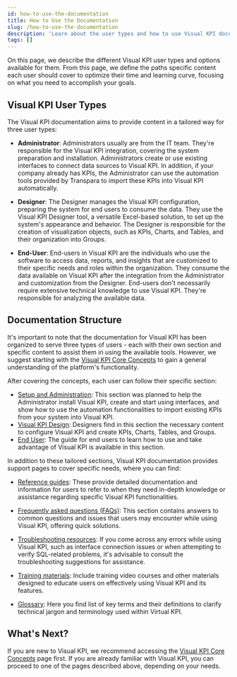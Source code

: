 ```yaml
---
id: how-to-use-the-documentation
title: How to Use the Documentation
slug: /how-to-use-the-documentation
description: 'Learn about the user types and how to use Visual KPI documentation.'
tags: []
---
```


On this page, we describe the different Visual KPI user types and options available for them. From this page, we define the paths specific content each user should cover to optimize their time and learning curve, focusing on what you need to accomplish your goals.

## Visual KPI User Types

The Visual KPI documentation aims to provide content in a tailored way for three user types:

- **Administrator**: Administrators usually are from the IT team. They're responsible for the Visual KPI integration, covering the system preparation and installation. Administrators create or use existing interfaces to connect data sources to Visual KPI. In addition, if your company already has KPIs, the Administrator can use the automation tools provided by Transpara to import these KPIs into Visual KPI automatically.

- **Designer**: The Designer manages the Visual KPI configuration, preparing the system for end users to consume the data. They use the Visual KPI Designer tool, a versatile Excel-based solution, to set up the system's appearance and behavior. The Designer is responsible for the creation of visualization objects, such as KPIs, Charts, and Tables, and their organization into Groups.

- **End-User**: End-users in Visual KPI are the individuals who use the software to access data, reports, and insights that are customized to their specific needs and roles within the organization. They consume the data available on Visual KPI after the integration from the Administrator and customization from the Designer. End-users don't necessarily require extensive technical knowledge to use Visual KPI. They're responsible for analyzing the available data.

## Documentation Structure

It's important to note that the documentation for Visual KPI has been organized to serve three types of users - each with their own section and specific content to assist them in using the available tools. However, we suggest starting with the [Visual KPI Core Concepts](/docs/core-concepts) to gain a general understanding of the platform's functionality.

After covering the concepts, each user can follow their specific section:

- [Setup and Administration](/docs/setup-and-administration): This section was planned to help the Administrator install Visual KPI, create and start using interfaces, and show how to use the automation functionalities to import existing KPIs from your system into Visual KPI.
- [Visual KPI Design](/docs/visual-kpi-design/overview): Designers find in this section the necessary content to configure Visual KPI and create KPIs, Charts, Tables, and Groups.
- [End User](/docs/end-user/overview): The guide for end users to learn how to use and take advantage of Visual KPI is available in this section.

In addition to these tailored sections, Visual KPI documentation provides support pages to cover specific needs, where you can find:

- [Reference guides](/docs/references): These provide detailed documentation and information for users to refer to when they need in-depth knowledge or assistance regarding specific Visual KPI functionalities.

- [Frequently asked questions (FAQs)](/docs/faq): This section contains answers to common questions and issues that users may encounter while using Visual KPI, offering quick solutions.

- [Troubleshooting resources](/docs/troubleshooting): If you come across any errors while using Visual KPI, such as interface connection issues or when attempting to verify SQL-related problems, it's advisable to consult the troubleshooting suggestions for assistance.

- [Training materials](/docs/training): Include training video courses and other materials designed to educate users on effectively using Visual KPI and its features.

- [Glossary](/docs/glossary): Here you find list of key terms and their definitions to clarify technical jargon and terminology used within Virtual KPI.

## What's Next?

If you are new to Visual KPI, we recommend accessing the [Visual KPI Core Concepts](/docs/core-concepts) page first. If you are already familiar with Visual KPI, you can proceed to one of the pages described above, depending on your needs.
